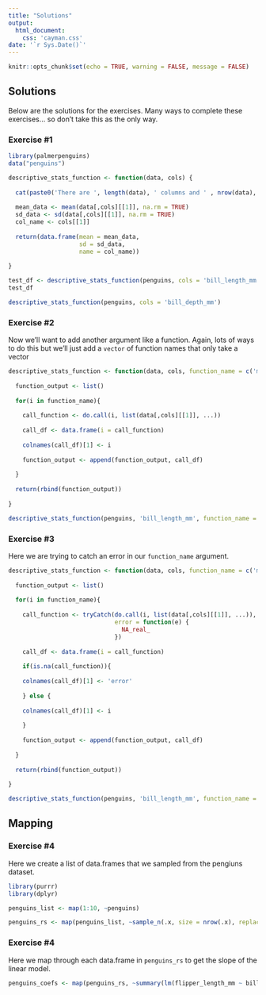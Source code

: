 ```yaml
---
title: "Solutions"
output:
  html_document:
    css: 'cayman.css'
date: '`r Sys.Date()`'
---
```


```r
knitr::opts_chunk$set(echo = TRUE, warning = FALSE, message = FALSE)
```

## Solutions  

Below are the solutions for the exercises. Many ways to complete these exercises... so don't take this as the only way.  

### Exercise #1  


```r
library(palmerpenguins)
data("penguins")

descriptive_stats_function <- function(data, cols) {
  
  cat(paste0('There are ', length(data), ' columns and ' , nrow(data), ' rows in this data.frame'))
  
  mean_data <- mean(data[,cols][[1]], na.rm = TRUE)
  sd_data <- sd(data[,cols][[1]], na.rm = TRUE)
  col_name <- cols[[1]]
  
  return(data.frame(mean = mean_data,
                    sd = sd_data,
                    name = col_name))
  
}

test_df <- descriptive_stats_function(penguins, cols = 'bill_length_mm')
test_df

descriptive_stats_function(penguins, cols = 'bill_depth_mm')
```


### Exercise #2  

Now we'll want to add another argument like a function. Again, lots of ways to do this but we'll just add a `vector` of function names that only take a vector



```r
descriptive_stats_function <- function(data, cols, function_name = c('mean', 'sd'), ...) {
  
  function_output <- list()
  
  for(i in function_name){
    
    call_function <- do.call(i, list(data[,cols][[1]], ...))
    
    call_df <- data.frame(i = call_function)
    
    colnames(call_df)[1] <- i
    
    function_output <- append(function_output, call_df)
    
  }
  
  return(rbind(function_output))
  
}

descriptive_stats_function(penguins, 'bill_length_mm', function_name = c('mean', 'sd', 'median', 'max', 'min'), na.rm = TRUE)

```


### Exercise #3  

Here we are trying to catch an error in our `function_name` argument.  


```r
descriptive_stats_function <- function(data, cols, function_name = c('mean', 'sd'), ...) {
  
  function_output <- list()
  
  for(i in function_name){
    
    call_function <- tryCatch(do.call(i, list(data[,cols][[1]], ...)),
                              error = function(e) {
                                NA_real_
                              })
    
    call_df <- data.frame(i = call_function)
    
    if(is.na(call_function)){
      
    colnames(call_df)[1] <- 'error'  
    
    } else {
      
    colnames(call_df)[1] <- i
    
    }
    
    function_output <- append(function_output, call_df)
    
  }
  
  return(rbind(function_output))
  
}

descriptive_stats_function(penguins, 'bill_length_mm', function_name = c('mean', 'median', function(x) x/100, 'hello', 'sd'), na.rm = TRUE)

```

## Mapping  

### Exercise #4  

Here we create a list of data.frames that we sampled from the pengiuns dataset.  

```r
library(purrr)
library(dplyr)

penguins_list <- map(1:10, ~penguins)

penguins_rs <- map(penguins_list, ~sample_n(.x, size = nrow(.x), replace = TRUE))

```


### Exercise #4  

Here we map through each data.frame in `penguins_rs` to get the slope of the linear model.  

```r

penguins_coefs <- map(penguins_rs, ~summary(lm(flipper_length_mm ~ bill_length_mm, data = .x))$coefficients[2,1])
```


